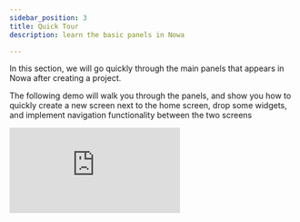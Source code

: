 ```yaml
---
sidebar_position: 3
title: Quick Tour
description: learn the basic panels in Nowa

---
```



In this section, we will go quickly through the main panels that appears in Nowa after creating a project. 

The following demo will walk you through the panels, and show you how to quickly create a new screen next to the home screen, drop some widgets, and implement navigation functionality between the two screens

<div style={{ position: 'relative', paddingBottom: 'calc(56.15079365079365% + 41px)', height: 0, width: '100%' }}>
    <iframe
    src="https://demo.arcade.software/BixpKPSRsMF40y31btrw?embed&embed_mobile=tab&embed_desktop=inline&show_copy_link=true"
    title="Arcade Flow (Sun Feb 16 2025)"
    frameBorder="0"
    loading="lazy"
    allowFullScreen
    allow="clipboard-write"
    style={{ position: 'absolute', top: 0, left: 0, width: '100%', height: '100%', colorScheme: 'light' }}
    />
</div>
  


Now let's talk with slight more details about the panels that you saw in the above demo:

---

## **1. Details Panel**

The **Details Panel** provides information about the currently selected element in your project.

- If you select a **screen, component, or widget**, its properties and settings will appear here.
- If nothing is selected, you will see **board settings**, allowing you to:
    - Change the background color.
    - Toggle the grid display.

---

## **2. Outline Panel**

The **Outline Panel**, located on the left side, shows all the **screens and components** currently on the board.

- **Quick Navigation:** Double-click on any widget or screen to navigate to it instantly.
- **Right-Click Menu:** You can right-click on an element to see options like **Replace, Remove**, and more.

---

## **3. Files Panel**

Nowa follows a **file-based system** similar to a traditional Flutter project. The main files in your project are **Dart files (.dart)**, which are essential building blocks for Flutter apps.

### **File Structure Overview:**

- **lib/** → Contains all the Dart files, including 
	- The **App Theme** and **Global States**.
- **boards/** → Contains **Design Boards**, which are groups of related UI screens:
    - Example: You can create an **Auth Board** that includes **Login, Signup, and Forgot Password** screens, keeping the authentication flow organized.
    - Avoid adding too many screens to a single board to maintain clarity and efficiency.
- **assets/** → Stores all project assets like:
    - **Images, Videos, Audio files, Rive, or Lottie animations**.

---

## **4. Toolbar**

The **Toolbar**, located at the top center, provides essential tools for UI building.

- Use the toolbar to:
    - Add a **new screen** or a pre-built component to the project, like an Audio Player
    - Open the **Widget Picker** to drop widgets or components onto the board.
    - Enter **Play Mode** to test a single screen or the entire app (if you are selecting a screen, the play mode will start from that screen. If nothing is selected, it will start from the Home screen)
    :::tip
    Select the Home screen by selecting the screen then in the details panel choose "Make Home Screen"
    :::

---

## **5. File Preview**

Each file, whether a **screen or component**, can be opened separately in **File Preview Mode** without the board.

This allows you to **focus on a single file** and switch to **code view** to view, write, or modify its Dart code. More on that later.

---

## **6. Circuit**

The **Circuit Panel** is Nowa’s visual logic builder.

- It appears when you open a **function**, such as:
    - **Event functions**, like `OnPressed` (triggered when a button is clicked).
    - **Custom functions**, which you can create and define logic for. You can create functions inside a screen, component, or in a global state. More on that later

We will explore the **Circuit Panel** and other features in more detail in upcoming sections.

---

This concludes the quick tour of Nowa’s main panels. Now that you have an overview of the UI, you're ready to start building your app! 🚀

